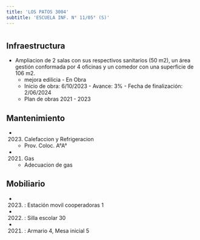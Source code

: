 ```yaml
---
title: 'LOS PATOS 3004'
subtitle: 'ESCUELA INF. N° 11/05° (S)'
---
```


#
## Infraestructura

* Ampliacion de 2 salas con sus respectivos sanitarios (50 m2), un área gestión conformada por 4 oficinas y un comedor con una superficie de 106 m2. 
    + mejora edilicia - En Obra 
    + Inicio de obra: 6/10/2023 - Avance: 3% - Fecha de finalización: 2/06/2024 
    + Plan de obras 2021 - 2023 






## Mantenimiento

*  (2023) Calefaccion y Refrigeracion 
    + Prov. Coloc. A°A°

*  (2021) Gas 
    + Adecuacion de gas





## Mobiliario

*  (2023) : Estación movil cooperadoras 1 

*  (2022) : Silla escolar 30 

*  (2021) : Armario 4, Mesa inicial 5 



